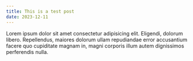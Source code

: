 ```yaml
---
title: This is a test post
date: 2023-12-11
---
```


Lorem ipsum dolor sit amet consectetur adipisicing elit. Eligendi, dolorum libero. Repellendus, maiores dolorum ullam repudiandae error accusantium facere quo cupiditate magnam in, magni corporis illum autem dignissimos perferendis nulla.
